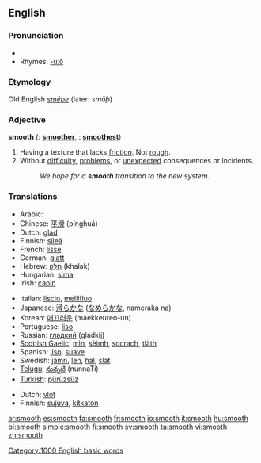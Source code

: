 ==English==

===Pronunciation===
{{IPA|[smuːð]}}
*{{audio|en-us-smooth.ogg|Audio (US)}}
*Rhymes: [[Rhymes:English:-uːð|-uːð]]

===Etymology===
Old English ''[[smēþe]]'' (later: ''smōþ'')

===Adjective===
'''smooth'''  ({{compar}}: '''[[smoother]]''', {{superl}}: '''[[smoothest]]''')

# Having a texture that lacks [[friction]].  Not [[rough]].
# Without [[difficulty]], [[problems]], or [[unexpected]] consequences or incidents.
#:''We hope for a '''smooth''' transition to the new system.''

===Translations===
{{trans-top|lacking friction, not rough}}
*Arabic: {{ARchar|[[ناعم]]}} {{Unicode|(naʕm)}}
*Chinese: [[平滑]] (pínghuá)
*Dutch: [[glad]]
*Finnish: [[sileä]]
*French: [[lisse]]
*German: [[glatt]]
*Hebrew: [[חלק|חָלָק]] (khalak)
*Hungarian: [[sima]]
*Irish: [[caoin]]
{{mid}}
*Italian: [[liscio]], [[mellifluo]]
*Japanese: [[滑らか]]な ([[なめらか]]な, nameraka na)
*Korean: [[매끄러운]] (maekkeureo-un)
*Portuguese: [[liso]]
*Russian: [[гладкий]] (gládkij)
*[[Scottish Gaelic]]: [[mìn]], [[sèimh]], [[socrach]], [[tlàth]]
*Spanish: [[liso]], [[suave]]
*Swedish: [[jämn]], [[len]], [[hal]], [[slät]]
*[[Telugu]]: [[నున్నటి]] (nunnaTi)
*[[Turkish]]: [[pürüzsüz]]
{{trans-bottom}}

{{trans-top|without difficulty}}
*Dutch: [[vlot]]
*Finnish: [[sujuva]], [[kitkaton]]
{{mid}}
{{trans-bottom}}

[[Category:1000 English basic words]]

[[ar:smooth]]
[[es:smooth]]
[[fa:smooth]]
[[fr:smooth]]
[[io:smooth]]
[[it:smooth]]
[[hu:smooth]]
[[pl:smooth]]
[[simple:smooth]]
[[fi:smooth]]
[[sv:smooth]]
[[ta:smooth]]
[[vi:smooth]]
[[zh:smooth]]